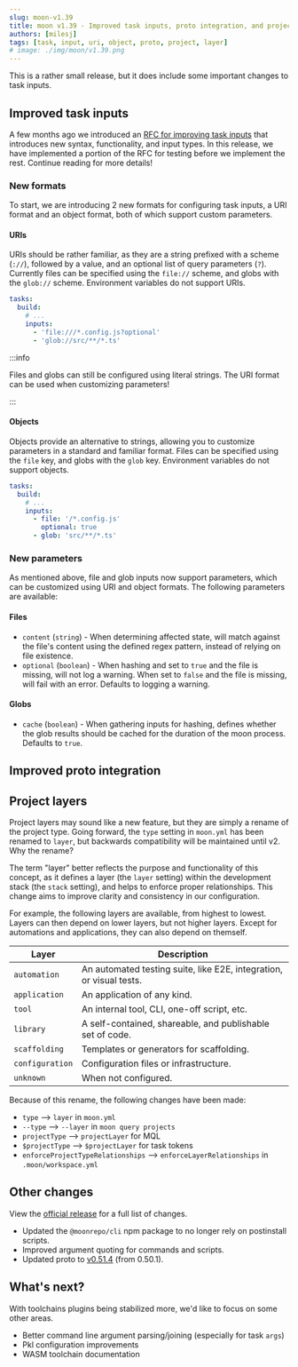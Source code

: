 ```yaml
---
slug: moon-v1.39
title: moon v1.39 - Improved task inputs, proto integration, and project layers
authors: [milesj]
tags: [task, input, uri, object, proto, project, layer]
# image: ./img/moon/v1.39.png
---
```


This is a rather small release, but it does include some important changes to task inputs.

<!--truncate-->

## Improved task inputs

A few months ago we introduced an
[RFC for improving task inputs](https://github.com/moonrepo/moon/issues/1985) that introduces new
syntax, functionality, and input types. In this release, we have implemented a portion of the RFC
for testing before we implement the rest. Continue reading for more details!

### New formats

To start, we are introducing 2 new formats for configuring task inputs, a URI format and an object
format, both of which support custom parameters.

#### URIs

URIs should be rather familiar, as they are a string prefixed with a scheme (`://`), followed by a
value, and an optional list of query parameters (`?`). Currently files can be specified using the
`file://` scheme, and globs with the `glob://` scheme. Environment variables do not support URIs.

```yml title="moon.yml"
tasks:
  build:
    # ...
    inputs:
      - 'file:///*.config.js?optional'
      - 'glob://src/**/*.ts'
```

:::info

Files and globs can still be configured using literal strings. The URI format can be used when
customizing parameters!

:::

#### Objects

Objects provide an alternative to strings, allowing you to customize parameters in a standard and
familiar format. Files can be specified using the `file` key, and globs with the `glob` key.
Environment variables do not support objects.

```yml title="moon.yml"
tasks:
  build:
    # ...
    inputs:
      - file: '/*.config.js'
        optional: true
      - glob: 'src/**/*.ts'
```

### New parameters

As mentioned above, file and glob inputs now support parameters, which can be customized using URI
and object formats. The following parameters are available:

#### Files

- `content` (`string`) - When determining affected state, will match against the file's content
  using the defined regex pattern, instead of relying on file existence.
- `optional` (`boolean`) - When hashing and set to `true` and the file is missing, will not log a
  warning. When set to `false` and the file is missing, will fail with an error. Defaults to logging
  a warning.

#### Globs

- `cache` (`boolean`) - When gathering inputs for hashing, defines whether the glob results should
  be cached for the duration of the moon process. Defaults to `true`.

## Improved proto integration

## Project layers

Project layers may sound like a new feature, but they are simply a rename of the project type. Going
forward, the `type` setting in `moon.yml` has been renamed to `layer`, but backwards compatibility
will be maintained until v2. Why the rename?

The term "layer" better reflects the purpose and functionality of this concept, as it defines a
layer (the `layer` setting) within the development stack (the `stack` setting), and helps to enforce
proper relationships. This change aims to improve clarity and consistency in our configuration.

For example, the following layers are available, from highest to lowest. Layers can then depend on
lower layers, but not higher layers. Except for automations and applications, they can also depend
on themself.

| Layer           | Description                                                         |
| --------------- | ------------------------------------------------------------------- |
| `automation`    | An automated testing suite, like E2E, integration, or visual tests. |
| `application`   | An application of any kind.                                         |
| `tool`          | An internal tool, CLI, one-off script, etc.                         |
| `library`       | A self-contained, shareable, and publishable set of code.           |
| `scaffolding`   | Templates or generators for scaffolding.                            |
| `configuration` | Configuration files or infrastructure.                              |
| `unknown`       | When not configured.                                                |

Because of this rename, the following changes have been made:

- `type` --> `layer` in `moon.yml`
- `--type` --> `--layer` in `moon query projects`
- `projectType` --> `projectLayer` for MQL
- `$projectType` --> `$projectLayer` for task tokens
- `enforceProjectTypeRelationships` --> `enforceLayerRelationships` in `.moon/workspace.yml`

## Other changes

View the [official release](https://github.com/moonrepo/moon/releases/tag/v1.39.0) for a full list
of changes.

- Updated the `@moonrepo/cli` npm package to no longer rely on postinstall scripts.
- Improved argument quoting for commands and scripts.
- Updated proto to [v0.51.4](https://github.com/moonrepo/proto/releases/tag/v0.51.0) (from 0.50.1).

## What's next?

With toolchains plugins being stabilized more, we'd like to focus on some other areas.

- Better command line argument parsing/joining (especially for task `args`)
- Pkl configuration improvements
- WASM toolchain documentation
